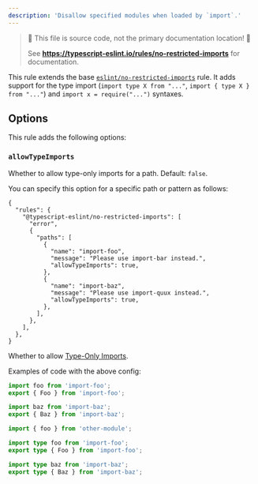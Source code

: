 ```yaml
---
description: 'Disallow specified modules when loaded by `import`.'
---
```



> 🛑 This file is source code, not the primary documentation location! 🛑
>
> See **https://typescript-eslint.io/rules/no-restricted-imports** for documentation.

This rule extends the base [`eslint/no-restricted-imports`](https://eslint.org/docs/rules/no-restricted-imports) rule. It adds support for the type import (`import type X from "..."`, `import { type X } from "..."`) and `import x = require("...")` syntaxes.

## Options

This rule adds the following options:

### `allowTypeImports`

Whether to allow type-only imports for a path.
Default: `false`.

You can specify this option for a specific path or pattern as follows:

```jsonc
{
  "rules": {
    "@typescript-eslint/no-restricted-imports": [
      "error",
      {
        "paths": [
          {
            "name": "import-foo",
            "message": "Please use import-bar instead.",
            "allowTypeImports": true,
          },
          {
            "name": "import-baz",
            "message": "Please use import-quux instead.",
            "allowTypeImports": true,
          },
        ],
      },
    ],
  },
}
```

Whether to allow [Type-Only Imports](https://www.typescriptlang.org/docs/handbook/release-notes/typescript-3-8.html#type-only-imports-and-export).

Examples of code with the above config:

<Tabs>
<TabItem value="❌ Incorrect">

```ts option='{"paths":[{"name":"import-foo","message":"Please use import-bar instead.","allowTypeImports":true},{"name":"import-baz","message":"Please use import-quux instead.","allowTypeImports":true}]}'
import foo from 'import-foo';
export { Foo } from 'import-foo';

import baz from 'import-baz';
export { Baz } from 'import-baz';
```

</TabItem>
<TabItem value="✅ Correct">

```ts option='{"paths":[{"name":"import-foo","message":"Please use import-bar instead.","allowTypeImports":true},{"name":"import-baz","message":"Please use import-quux instead.","allowTypeImports":true}]}'
import { foo } from 'other-module';

import type foo from 'import-foo';
export type { Foo } from 'import-foo';

import type baz from 'import-baz';
export type { Baz } from 'import-baz';
```

</TabItem>
</Tabs>
